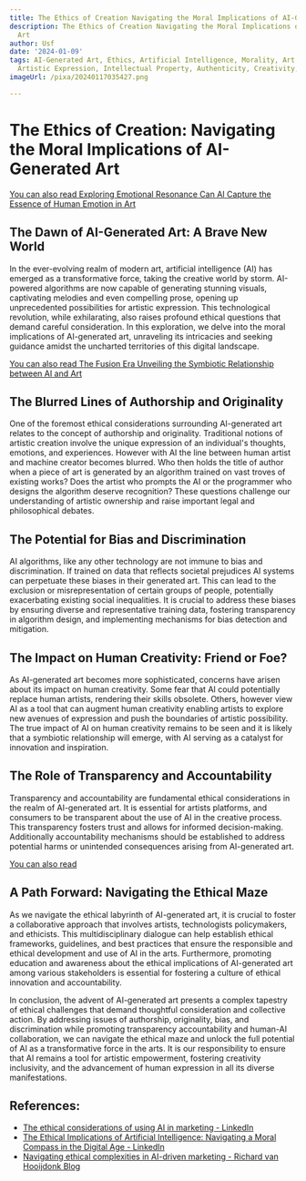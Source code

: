 ```yaml
---
title: The Ethics of Creation Navigating the Moral Implications of AI-Generated Art
description: The Ethics of Creation Navigating the Moral Implications of AI-Generated
  Art
author: Usf
date: '2024-01-09'
tags: AI-Generated Art, Ethics, Artificial Intelligence, Morality, Art Production,
  Artistic Expression, Intellectual Property, Authenticity, Creativity, Plagiarism
imageUrl: /pixa/20240117035427.png

---
```

# **The Ethics of Creation: Navigating the  Moral Implications of AI-Generated Art**

[You  can also read Exploring Emotional Resonance  Can AI Capture the Essence of Human Emotion in Art](Exploring%20Emotional%20Resonance%20Can%20AI%20Capture%20the%20Essence%20of%20Human%20Emotion%20in%20Art)


## **The  Dawn of AI-Generated Art: A Brave New  World**
In the ever-evolving realm of modern art, artificial  intelligence (AI) has  emerged as a transformative force, taking the creative world by storm.  AI-powered algorithms are now capable of generating stunning visuals, captivating melodies  and even compelling prose, opening up unprecedented possibilities for  artistic expression. This technological revolution, while exhilarating, also raises  profound ethical questions that demand careful consideration. In this exploration, we delve into the moral implications of  AI-generated art, unraveling  its intricacies and seeking guidance amidst the  uncharted territories  of  this digital landscape.

[You can  also read The Fusion Era Unveiling the Symbiotic Relationship between AI and Art](The%20Fusion%20Era%20Unveiling%20the%20Symbiotic%20Relationship%20between%20AI%20and%20Art)


## **The Blurred Lines of Authorship and  Originality**
One of the foremost ethical considerations surrounding AI-generated art relates to the concept of authorship  and originality. Traditional  notions of artistic creation involve  the unique  expression of an individual's thoughts, emotions, and experiences. However  with AI the line between human artist and machine  creator becomes blurred. Who then holds the title of author when a piece of  art is generated  by an algorithm trained on vast troves of existing works? Does the artist who prompts the AI or  the programmer who designs the algorithm deserve  recognition? These questions challenge our understanding of artistic ownership and raise important legal and philosophical  debates.

## **The Potential for Bias and Discrimination**
AI algorithms, like any other technology are not immune to bias and discrimination. If trained on data that reflects societal prejudices AI systems can perpetuate these  biases in their generated art. This  can lead to the  exclusion  or misrepresentation of certain groups of people, potentially exacerbating existing social inequalities. It is crucial to address these biases by ensuring diverse and representative training data, fostering transparency in algorithm design, and implementing  mechanisms for bias detection and mitigation.

## **The Impact on Human Creativity: Friend or Foe?**
As AI-generated art becomes  more sophisticated, concerns have arisen about its impact on human creativity. Some fear that AI could potentially replace human artists, rendering their skills obsolete.  Others, however view  AI as a tool that can augment human creativity  enabling artists to explore new avenues of expression and  push the boundaries of artistic possibility. The true impact of AI on human creativity  remains to be seen and it is likely that a symbiotic relationship will  emerge, with AI serving as a catalyst for innovation and inspiration.

##  **The Role of Transparency and Accountability**
Transparency and accountability are fundamental ethical considerations in the realm of AI-generated art. It is essential  for artists platforms, and consumers to be transparent about the  use of AI in the creative process.  This transparency  fosters trust and allows for informed decision-making. Additionally  accountability mechanisms should be established to address  potential harms or unintended consequences arising from AI-generated art.

[You can also read ]()


## **A Path Forward: Navigating the  Ethical Maze**
As we navigate the  ethical labyrinth of AI-generated art, it is crucial to foster  a collaborative  approach that involves artists, technologists policymakers, and ethicists. This multidisciplinary dialogue can help establish ethical frameworks, guidelines, and best practices  that ensure  the responsible and ethical development and use of  AI in  the arts. Furthermore, promoting education and awareness about the ethical implications of  AI-generated art among various stakeholders is essential for fostering a culture  of ethical innovation and accountability.

In conclusion, the  advent  of AI-generated art presents a complex tapestry of ethical challenges that demand  thoughtful consideration and collective action. By addressing issues of authorship, originality, bias,  and discrimination while promoting transparency accountability and human-AI collaboration, we can navigate the ethical maze and unlock  the full potential of AI as a transformative force in the  arts. It is our responsibility to ensure that AI remains a tool for artistic empowerment, fostering creativity inclusivity, and the advancement of human expression in all its diverse manifestations.

## References:
- [The ethical considerations of using AI in marketing - LinkedIn](https://www.linkedin.com/pulse/ethical-considerations-using-ai-marketing-iftikhar-anjum)
- [The Ethical Implications of Artificial Intelligence: Navigating a Moral Compass in the Digital Age - LinkedIn](https://www.linkedin.com/pulse/ethical-implications-artificial-intelligence-navigating-gidwf)
- [Navigating ethical complexities in AI-driven marketing - Richard van Hooijdonk Blog](https://blog.richardvanhooijdonk.com/en/navigating-ethical-complexities-in-ai-driven-marketing/)
